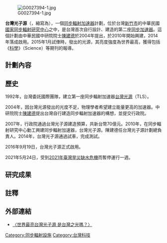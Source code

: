 {{coord|24|46|57.13|N|120|59|34.93|E|region:TW_type:landmark|display=title}}
[[File:G0027394-1.jpg|thumb]]

'''台灣光子源'''（{{lang-en|Taiwan Photon Source}}，縮寫為{{lang|en|TPS}}），一個[[同步加速器|同步輻射加速器]]計劃，位於台灣[[新竹市|新竹市]]的中華民國[[國家同步輻射研究中心|國家同步輻射研究中心]]之中，是台灣首次自行設計、建造的第二座[[同步加速器|同步加速器]]。這個計劃由中華民國中研院院士[[陳建德|陳建德]]於2004年提出，於2010年開始興建，2014年落成啟用。2015年1月試俥時，發出的光源，其亮度強度為世界最高，獲得包括《[[科学_(期刊)|科學]]》（Science）等期刊的報導。

==計劃內容==
==歷史==
1992年，台灣委託國際團隊，建立第一座同步輻射加速器[[台灣光源|台灣光源]]（TLS）。

2004年，因台灣光源發出的光度不足，物理學者希望建立能量更高的加速器。中研院院士[[陳建德|陳建德]]提出台灣自行建造同步輻射加速器的構想，並提交行政院。

2007年，行政院通過台灣光子源建造預算，共新台幣70億元。2010年，在同步輻射研究中心動工興建同步輻射加速器，台灣光子源。陳建德任台灣光子源計劃總負責人。2014年，台灣光子源通過試車，完成測試。

{{OR|2015年5月，行政院科技部刪減台灣光子源計劃預算，台灣光子源無法正式運轉。|2020-1-14}}

2016年9月19日，台灣光子源正式啟用。

2021年5月24日，受到[[2021年臺灣旱災缺水危機|2021年臺灣旱災缺水危機]]而暫停運行一週。

==研究成果==

==註釋==
{{reflist}}
==外部連結==
*[http://udn.com/news/story/7314/918382 〈世界最亮台灣光子源 是台灣之光嗎？〉] {{Wayback|url=http://udn.com/news/story/7314/918382 |date=20190509044040 }}

[[Category:同步輻射設施|Category:同步輻射設施]]
[[Category:台灣科技|Category:台灣科技]]